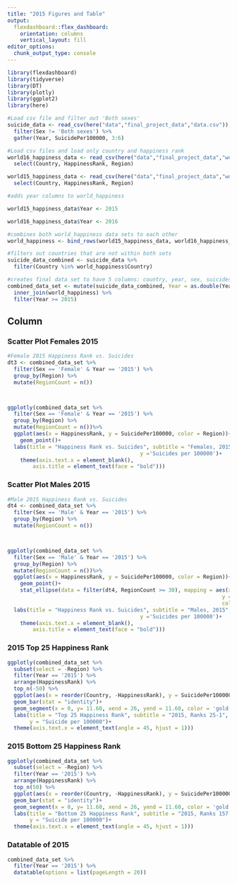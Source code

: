 ```yaml
---
title: "2015 Figures and Table"
output: 
  flexdashboard::flex_dashboard:
    orientation: columns
    vertical_layout: fill
editor_options: 
  chunk_output_type: console
---
```


```r
library(flexdashboard)
library(tidyverse)
library(DT)
library(plotly)
library(ggplot2)
library(here)

#Load csv file and filter out 'Both sexes'
suicide_data <- read_csv(here("data","final_project_data","data.csv")) %>% 
  filter(Sex != 'Both sexes') %>% 
  gather(Year, SuicidePer100000, 3:6)

#Load csv files and load only country and happiness rank
world16_happiness_data <- read_csv(here("data","final_project_data","world-happiness-report","2016.csv")) %>% 
  select(Country, HappinessRank, Region)

world15_happiness_data <- read_csv(here("data","final_project_data","world-happiness-report","2015.csv")) %>%  
  select(Country, HappinessRank, Region)

#adds year columns to world_happiness

world15_happiness_data$Year <- 2015

world16_happiness_data$Year <- 2016

#combines both world_happiness data sets to each other
world_happiness <- bind_rows(world15_happiness_data, world16_happiness_data)

#filters out countries that are not within both sets 
suicide_data_combined <- suicide_data %>% 
  filter(Country %in% world_happiness$Country)

#creates final data set to have 5 columns: country, year, sex, suicidesper100000, happiness rank
combined_data_set <- mutate(suicide_data_combined, Year = as.double(Year)) %>% 
  inner_join(world_happiness) %>% 
  filter(Year >= 2015)
```

Column {.tabset}
-----------------------------------------------------------------------

### Scatter Plot Females 2015

```r
#Female 2015 Happiness Rank vs. Suicides
dt3 <- combined_data_set %>% 
  filter(Sex == 'Female' & Year == '2015') %>% 
  group_by(Region) %>% 
  mutate(RegionCount = n())



ggplotly(combined_data_set %>% 
  filter(Sex == 'Female' & Year == '2015') %>% 
  group_by(Region) %>% 
  mutate(RegionCount = n())%>% 
  ggplot(aes(x = HappinessRank, y = SuicidePer100000, color = Region))+
    geom_point()+
  labs(title = "Happiness Rank vs. Suicides", subtitle = "Females, 2015", x = 'Country', 
                                          y ='Suicides per 100000')+
    theme(axis.text.x = element_blank(),
        axis.title = element_text(face = "bold")))


```

### Scatter Plot Males 2015

```r
#Male 2015 Happiness Rank vs. Suicides 
dt4 <- combined_data_set %>% 
  filter(Sex == 'Male' & Year == '2015') %>% 
  group_by(Region) %>% 
  mutate(RegionCount = n())



ggplotly(combined_data_set %>% 
  filter(Sex == 'Male' & Year == '2015') %>% 
  group_by(Region) %>% 
  mutate(RegionCount = n())%>% 
  ggplot(aes(x = HappinessRank, y = SuicidePer100000, color = Region))+
    geom_point()+
    stat_ellipse(data = filter(dt4, RegionCount >= 30), mapping = aes(x = HappinessRank, 
                                                                    y = SuicidePer100000, 
                                                                    color = Region))+
  labs(title = "Happiness Rank vs. Suicides", subtitle = "Males, 2015", x = 'Country', 
                                          y ='Suicides per 100000')+
    theme(axis.text.x = element_blank(),
        axis.title = element_text(face = "bold")))
```

### 2015 Top 25 Happiness Rank

```r
ggplotly(combined_data_set %>% 
  subset(select = -Region) %>% 
  filter(Year == '2015') %>% 
  arrange(HappinessRank) %>% 
  top_n(-50) %>% 
  ggplot(aes(x = reorder(Country, -HappinessRank), y = SuicidePer100000, fill = Sex))+
  geom_bar(stat = "identity")+
  geom_segment(x = 0, y= 11.60, xend = 26, yend = 11.60, color = 'gold')+
  labs(title = "Top 25 Happiness Rank", subtitle = "2015, Ranks 25-1", x = "Country", 
       y = "Suicide per 100000")+
  theme(axis.text.x = element_text(angle = 45, hjust = 1)))
```

### 2015 Bottom 25 Happiness Rank
```r
ggplotly(combined_data_set %>% 
  subset(select = -Region) %>% 
  filter(Year == '2015') %>% 
  arrange(HappinessRank) %>% 
  top_n(50) %>% 
  ggplot(aes(x = reorder(Country, -HappinessRank), y = SuicidePer100000, fill = Sex))+
  geom_bar(stat = "identity")+
  geom_segment(x = 0, y= 11.60, xend = 26, yend = 11.60, color = 'gold')+
  labs(title = "Bottom 25 Happiness Rank", subtitle = "2015, Ranks 157-130", x = "Country", 
       y = "Suicide per 100000")+
  theme(axis.text.x = element_text(angle = 45, hjust = 1)))
```

### Datatable of 2015
```r
combined_data_set %>%
  filter(Year == '2015') %>% 
  datatable(options = list(pageLength = 20))

```
